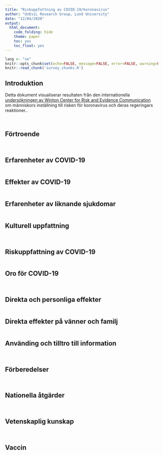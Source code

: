 ```yaml
---
title: "Riskuppfattning av COVID-19/koronavirus"
author: "UnEviL Research Group, Lund University"
date: "12/04/2020"
output: 
  html_document: 
    code_folding: hide
    theme: paper
    toc: yes
    toc_float: yes
---
```


```r
lang <- "se"
knitr::opts_chunk$set(echo=FALSE, message=FALSE, error=FALSE, warning=FALSE, tidy=TRUE, tidy.opts=list(comment=FALSE))
knitr::read_chunk('survey_chunks.R')
```

## Introduktion

Detta dokument visualiserar resultaten från den internationella [undersökningen av Winton Center for Risk and Evidence Communication](https://www.cam.ac.uk/stories/wintoncovid1) om människors inställning till risken för koronavirus och deras regeringars reaktioner..

```r

```


```r

```

## Förtroende

```r

```


```r

```

## Erfarenheter av COVID-19

```r

```

## Effekter av COVID-19

```r

```

## Erfarenheter av liknande sjukdomar

```r

```

## Kulturell uppfattning

```r

```

```r

```

## Riskuppfattning av COVID-19

```r

```

## Oro för COVID-19

```r

```

```r

```

## Direkta och personliga effekter

```r

```

## Direkta effekter på vänner och familj

```r

```

## Använding och tilltro till information

```r

```

```r

```

## Förberedelser

```r

```

```r

```

## Nationella åtgärder

```r

```

```r

```

## Vetenskaplig kunskap

```r

```

```r

```

## Vaccin

```r

```
